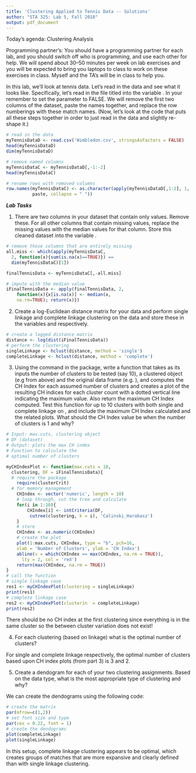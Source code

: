 ```yaml
---
title: 'Clustering Applied to Tennis Data -- Solutions'
author: "STA 325: Lab 5, Fall 2018"
output: pdf_document
---
```


Today's agenda: Clustering Analysis

Programming partner's:
You should have a programming partner for each lab, and you should switch off who is programming, and use each other for help. We will spend about 30--50 minutes per week on lab exercises and you will be expected to bring you laptops to class to work on these exercises in class. Myself and the TA's will be in class to help you.

In this lab, we'll look at tennis data. Let's read in the data and see what it looks like. Specifically, let's read in the file titled \textsf{Wimbledon.csv} into the variable \textsf{myTennisDataD}. In your \textsf{read.csv()} remember to set the \textsf{stringsAsFactors()} parameter to FALSE. We will remove the first two columns of the dataset, paste the names together, and replace the row numberings with these match names. (Now, let's look at the code that puts all these steps together in order to just read in the data and slightly re-shape it.)

```r
# read in the data 
myTennisDataD <- read.csv('Wimbledon.csv', stringsAsFactors = FALSE)
head(myTennisDataD)
dim(myTennisDataD)

# remove named columns 
myTennisDataC <- myTennisDataD[,-1:-2]
head(myTennisDataC)

# rename rows with removed columns 
row.names(myTennisDataC) <- as.character(apply(myTennisDataD[,1:2], 1, 
          paste, collapse = " "))
```

***Lab Tasks***


1. There are two columns in your dataset that contain only \textsf{NA} values. Remove these. For all other columns that contain missing values, replace the missing values with the median values for that column. Store this cleaned dataset into the variable \textsf{iFinalTennisData}. 

```r
# remove those columns that are entirely missing 
all.miss <- which(apply(myTennisDataC, 
  2, function(x){sum(is.na(x)==TRUE)}) == 
  dim(myTennisDataC)[1])

finalTennisData <- myTennisDataC[,-all.miss]

# impute with the median value 
iFinalTennisData <- apply(finalTennisData, 2,
    function(x){x[is.na(x)] <- median(x, 
	na.rm=TRUE); return(x)})
```



2. Create a log-Euclidean distance matrix for your data and perform single linkage and complete linkage clustering on the data and store these in the variables \textsf{singeLinkage} and \textsf{completeLinkage} respectively. 

```r
# create a logged distance matrix 
distance <- log(dist(iFinalTennisData))
# perform the clustering 
singleLinkage <- hclust(distance, method = 'single')
completeLinkage <- hclust(distance, method = 'complete')
```

3. Using the command \textsf{intCriteria()} in the \textsf{clusterCrit} package, write a function that takes as its inputs the number of clusters to be tested (say 10), a clustered object (e.g \textsf{SingleLinkage} from above) and the original data frame (e.g. \textsf{iFinalTennisData}), and computes the CH Index for each assumed number of clusters and creates a plot of the resulting CH indices for each cluster count with a dotted vertical line indicating the maximum value. Also return the maximum CH Index computed. Test this function for up to 10 clusters with both single and complete linkage on \textsf{iFinalTennisData}, and include the maximum CH Index calculated and the related plots. What should the CH Index value be when the number of clusters is 1 and why?

```r
# Input: max.cuts, clustering object
# DF (dataset)
# Output: plots the max CH index
# Function to calculate the 
# optimal number of clusters

myCHIndexPlot <- function(max.cuts = 10, 
  clustering, DF = iFinalTennisData){
  # require the package 
	require(clusterCrit)
  # for memory management 
	CHIndex <- vector('numeric', length = 10)
	# loop through, cut the tree and calculate 
	for(i in 1:10){
		CHIndex[i] <- intCriteria(DF, 
		 cutree(clustering, k = i), 'Calinski_Harabasz')
	}
	# store 
	CHIndex <- as.numeric(CHIndex)
	# create the plot 
	plot(1:max.cuts, CHIndex, type = "b", pch=16, 
	xlab = 'Number of Clusters', ylab = 'CH Index')
	abline(v = which(CHIndex == max(CHIndex, na.rm = TRUE)),
	  lty = 2, col = 'red')
	return(max(CHIndex, na.rm = TRUE))
}
# call the function 
# single linkage case 
res1 <- myCHIndexPlot(clustering = singleLinkage)
print(res1)
# complete linkage case 
res2 <- myCHIndexPlot(clusterin  = completeLinkage)
print(res2)
```

There should be no CH index at the first clustering since everything is in the same cluster so the between cluster variation does not exist!

4. For each clustering (based on linkage) what is the optimal number of clusters?

For single and complete linkage respectively, the optimal number of clusters based upon CH index plots (from part 3) is 3 and 2. 

5. Create a dendogram for each of your two clustering assignments. Based on the data type, what is the most appropriate type of clustering and why?

We can create the dendograms using the following code:

```r
# create the matrix 
par(mfrow=c(1,2))
# set font size and type 
par(cex = 0.22, font = 1)
# create the dendograms
plot(completeLinkage)
plot(singleLinkage)
```

In this setup, complete linkage clustering appears to be optimal, which creates groups of matches that are more expansive and clearly defined than with single linkage clustering.


